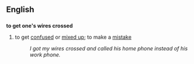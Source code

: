 ==English==
==={{idiom}}===
'''to get one's wires crossed'''
#to get [[confused]] or [[mixed up]]; to make a [[mistake]]
#:''I got my wires crossed and called his home phone instead of his work phone.''
